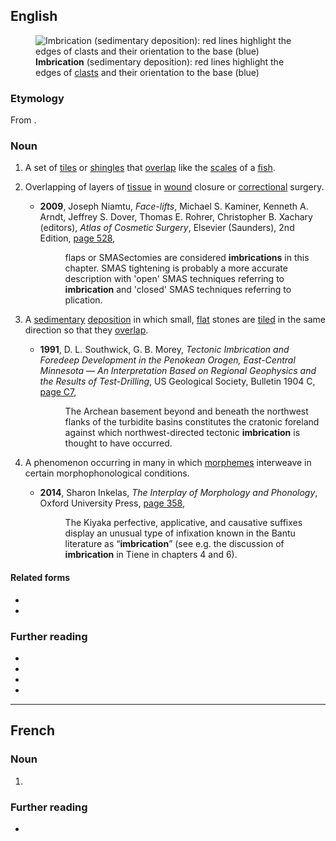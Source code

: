 ==English==
[[Image:Imbricated fabric overlay.jpg|right|thumb|'''Imbrication''' (sedimentary deposition): red lines highlight the edges of [[clast]]s and their orientation to the base (blue)]]

===Etymology===
From {{der|en|fr|imbrication}}.

===Noun===
{{en-noun|~}}

# A set of [[tile]]s or [[shingle]]s that [[overlap]] like the [[scale]]s of a [[fish]].
# {{lb|en|medicine}} Overlapping of layers of [[tissue]] in [[wound]] closure or [[correctional]] surgery.
#* '''2009''', Joseph Niamtu, ''Face-lifts'', Michael S. Kaminer, Kenneth A. Arndt, Jeffrey S. Dover, Thomas E. Rohrer, Christopher B. Xachary (editors), ''Atlas of Cosmetic Surgery'', Elsevier (Saunders), 2nd Edition, [https://books.google.com.au/books?id=hfpfAhW71OkC&pg=PA528&dq=%22imbrication%22%7C%22imbrications%22&hl=en&sa=X&ved=0ahUKEwjf-Kqtk_7XAhVEhrwKHUjtDF4Q6AEITTAH#v=onepage&q=%22imbrication%22%7C%22imbrications%22&f=false page 528],
#*: {{w|Superficial muscular aponeurotic system|SMAS}} flaps or SMASectomies are considered '''imbrications''' in this chapter. SMAS tightening is probably a more accurate description with 'open' SMAS techniques referring to '''imbrication''' and 'closed' SMAS techniques referring to plication.
# {{lb|en|geology}} A [[sedimentary]] [[deposition]] in which small, [[flat]] stones are [[tiled]] in the same direction so that they [[overlap]].
#* '''1991''', D. L. Southwick, G. B. Morey, ''Tectonic Imbrication and Foredeep Development in the Penokean Orogen, East-Central Minnesota — An Interpretation Based on Regional Geophysics and the Results of Test-Drilling'', US Geological Society, Bulletin 1904 C, [https://books.google.com.au/books?id=YsoyJVR7AhMC&pg=SL3-PA7&dq=%22imbrication%22%7C%22imbrications%22&hl=en&sa=X&ved=0ahUKEwjf-Kqtk_7XAhVEhrwKHUjtDF4Q6AEILzAB#v=onepage&q=%22imbrication%22%7C%22imbrications%22&f=false page C7],
#*: The Archean basement beyond and beneath the northwest flanks of the turbidite basins constitutes the cratonic foreland against which northwest-directed tectonic '''imbrication''' is thought to have occurred.
# {{lb|en|linguistics}} A phenomenon occurring in many {{w|Bantu languages}} in which [[morpheme]]s interweave in certain morphophonological conditions.
#* '''2014''', Sharon Inkelas, ''The Interplay of Morphology and Phonology'', Oxford University Press, [https://books.google.com.au/books?id=dVAVDAAAQBAJ&pg=PA358&dq=%22imbrication%22%7C%22imbrications%22&hl=en&sa=X&ved=0ahUKEwjf-Kqtk_7XAhVEhrwKHUjtDF4Q6AEIfDAP#v=onepage&q=%22imbrication%22%7C%22imbrications%22&f=false page 358],
#*: The Kiyaka perfective, applicative, and causative suffixes display an unusual type of infixation known in the Bantu literature as “'''imbrication'''” (see e.g. the discussion of '''imbrication''' in Tiene in chapters 4 and 6).

====Related forms====
* {{l|en|imbricate}}
* {{l|en|imbricated}}

===Further reading===
* {{pedialite|Imbrication}}
* {{pedialite|Imbrex and tegula}}
* {{pedialite|Morphophonology}}
* {{pedialite|Sedimentology}}
----
==French==

===Noun===
{{fr-noun|f}}

# {{l|en|imbrication}}

===Further reading===
* {{R:TLFi}}